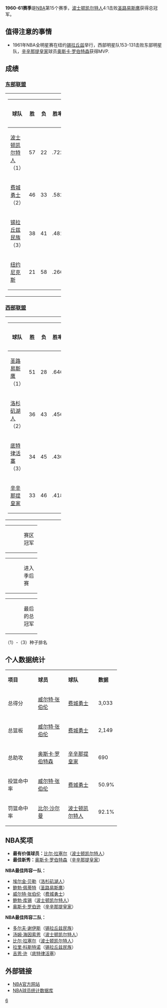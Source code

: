 {{unreferenced|time=2016-04-28T09:35:21+00:00}}
{{noteTA|G1=NBA}}
'''1960-61赛季'''是[[NBA|NBA]]第15个赛季，[[波士顿凯尔特人|波士顿凯尔特人]]4:1击败[[圣路易斯鹰|圣路易斯鹰]]获得总冠军。

== 值得注意的事情 ==
*1961年NBA全明星赛在纽约[[锡拉丘兹|锡拉丘兹]]举行，西部明星队153-131击败东部明星队，[[辛辛那提皇家|辛辛那提皇家]]球员[[奥斯卡·罗伯特森|奥斯卡·罗伯特森]]获得MVP.

== 成绩 ==

=== [[東部聯盟_(NBA)|东部联盟]] ===

{|width=70%
|-
|width=50%|
{|class=wikitable 
|-
!width=55%|球队
!width=8%|胜
!width=8%|负
!width=15%|胜率
!width=14%|落后
|-style="background:#FFFFF0"
|bgcolor=#FFFF99|[[波士顿凯尔特人|波士顿凯尔特人]]（1）||57||22||.722||align=center|-
|-style="background:#f0f8ff"
|[[费城勇士|费城勇士]]（2）||46||33||.582||align=center|11
|-
|[[锡拉丘兹民族|锡拉丘兹民族]]（3）||38||41||.481||align=center|19
|-
|[[纽约尼克斯|纽约尼克斯]]||21||58||.266||align=center|36
|}
|}

=== [[西部聯盟_(NBA)|西部联盟]] ===

{|width=70%
|-
|width=50%|
{|class=wikitable 
|-
!width=55%|球队
!width=8%|胜
!width=8%|负
!width=15%|胜率
!width=14%|落后
|-style="background:#fffff0"
|[[圣路易斯鹰|圣路易斯鹰]]（1）||51||28||.646||align=center|-
|-style="background:#f0f8ff"
|[[洛杉矶湖人|洛杉矶湖人]]（2）||36||43||.456||align=center|15
|-
|[[底特律活塞|底特律活塞]]（3）||34||45||.430||align=center|17
|-
|[[辛辛那提皇家|辛辛那提皇家]]||33||46||.418||align=center|18
|}
|}

{|border=0 width=20%
|-
|width=50% bgcolor=#fffff0|
|width=50%|赛区冠军
|}
{|border=0 width=20%
|-
|width=50% bgcolor=#f0f8ff|
|width=50%|进入季后赛
|}
{|border=0 width=20%
|-
|width=50% bgcolor=#FFFF99|
|width=50%|最后的总冠军
|}
（1）-（3）种子排名

== 个人数据统计 ==

{|class=wikitable width=70%
|-align=center
|width=30%|'''项目'''||width=30%|'''球员'''||width=30%|'''球队'''||width=10%|'''数据'''
|-align=center style="background:#f0f8ff"
|总得分||[[威尔特·张伯伦|威尔特·张伯伦]]||[[费城勇士|费城勇士]]||3,033
|-align=center
|总篮板||[[威尔特·张伯伦|威尔特·张伯伦]]||[[费城勇士|费城勇士]]||2,149
|-align=center style="background:#f0f8ff"
|总助攻||[[奥斯卡·罗伯特森|奥斯卡·罗伯特森]]||[[辛辛那提皇家|辛辛那提皇家]]||690
|-align=center
|投篮命中率||[[威尔特·张伯伦|威尔特·张伯伦]]||[[费城勇士|费城勇士]]||50.9%
|-align=center style="background:#f0f8ff"
|罚篮命中率||[[比尔·沙尔曼|比尔·沙尔曼]]||[[波士顿凯尔特人|波士顿凯尔特人]]||92.1%
|}

== NBA奖项 ==

*'''最有价值球员：'''[[比尔·拉塞尔|比尔·拉塞尔]]（[[波士顿凯尔特人|波士顿凯尔特人]]）
*'''最佳新秀：'''[[奥斯卡·罗伯特森|奥斯卡·罗伯特森]]（[[辛辛那提皇家|辛辛那提皇家]]）

'''NBA最佳阵容一队：'''
*[[埃尔金·贝勒|埃尔金·贝勒]]（[[洛杉矶湖人|洛杉矶湖人]]）
*[[鲍勃·佩蒂特|鲍勃·佩蒂特]]（[[圣路易斯鹰|圣路易斯鹰]]）
*[[威尔特·张伯伦|威尔特·张伯伦]]（[[费城勇士|费城勇士]]）
*[[鲍勃·库锡|鲍勃·库锡]]（[[波士顿凯尔特人|波士顿凯尔特人]]）
*[[奥斯卡·罗伯逊|奥斯卡·罗伯逊]]（[[辛辛那提皇家|辛辛那提皇家]]）

'''NBA最佳阵容二队：'''
*[[多尔夫·谢伊斯|多尔夫·谢伊斯]]（[[锡拉丘兹民族|锡拉丘兹民族]]）
*[[汤姆·海因索恩|汤姆·海因索恩]]（[[波士顿凯尔特人|波士顿凯尔特人]]）
*[[比尔·拉塞尔|比尔·拉塞尔]]（[[波士顿凯尔特人|波士顿凯尔特人]]）
*[[拉里·科斯特诺|拉里·科斯特诺]]（[[锡拉丘兹民族|锡拉丘兹民族]]）
*[[吉恩·许|吉恩·许]]（[[底特律活塞|底特律活塞]]）

== 外部链接 ==

*[http://www.nba.com NBA官方网站]{{Wayback|url=http://www.nba.com/ |date=20100128104238 }}
*[https://web.archive.org/web/20150205103359/http://www.btgraphix.com/nba/ NBA球员统计数据库]

{{start box}}
{{succession box |[[1959-60_NBA赛季|1959-60 NBA赛季]] |[[1961-62_NBA赛季|1961-62 NBA赛季]] |[[NBA赛季列表|NBA赛季]] |'''1960-61'''| 
}}
{{end box}}
{{NBA season|1961}}
{{NBA}}

[[Category:NBA赛季|6]]